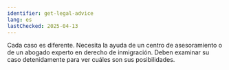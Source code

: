 ```yaml
---
identifier: get-legal-advice
lang: es
lastChecked: 2025-04-13
---
```



Cada caso es diferente. Necesita la ayuda de un <InternalShortLink identifier="contacts">centro de asesoramiento</InternalShortLink> o de un abogado experto en derecho de inmigración. Deben examinar su caso detenidamente para ver cuáles son sus posibilidades.
